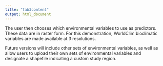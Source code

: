 ```yaml
---
title: "tab3content"
output: html_document
---
```

The user then chooses which environmental variables to use as predictors. These data are in raster form. For this demonstration, WorldClim bioclimatic variables are made available at 3 resolutions. 

Future versions will include other sets of environmental variables, as well as allow users to upload their own sets of environmental variables and designate a shapefile indicating a custom study region.

